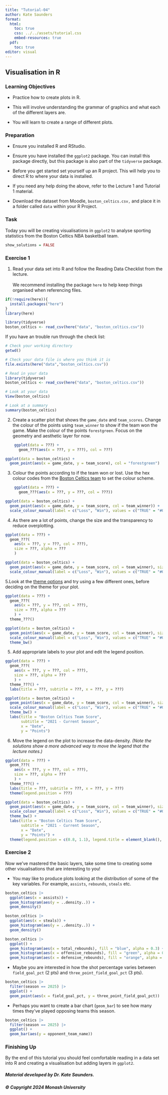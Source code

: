 ```yaml
---
title: "Tutorial-04"
author: Kate Saunders
format: 
  html:
    toc: true
    css: ../../assets/tutorial.css
    embed-resources: true
  pdf:
    toc: true
editor: visual
---
```


## Visualisation in R

### Learning Objectives

-   Practice how to create plots in R.

-   This will involve understanding the grammar of graphics and what each of the different layers are.

-   You will learn to create a range of different plots.

### Preparation

-   Ensure you installed R and RStudio.

-   Ensure you have installed the `ggplot2` package. You can install this package directly, but this package is also part of the `tidyverse` package.

-   Before you get started set yourself up an R project. This will help you to direct R to where your data is installed.\

-   If you need any help doing the above, refer to the Lecture 1 and Tutorial 1 material.

-   Download the dataset from Moodle, `boston_celtics.csv,` and place it in a folder called `data` within your R Project.

### Task

Today you will be creating visualisations in `ggplot2` to analyse sporting statistics from the Boston Celtics NBA basketball team.

```r
show_solutions = FALSE
```

### Exercise 1

1.  Read your data set into R and follow the Reading Data Checklist from the lecture.\
    \
    We recommend installing the package `here` to help keep things organised when referencing files.

```r
if(!require(here)){
  install.packages("here")
}
library(here)
```

```r
library(tidyverse)
boston_celtics <- read_csv(here("data", "boston_celtics.csv"))
```

If you have an trouble run through the check list:

```r

# Check your working directory
getwd()  

# Check your data file is where you think it is
file.exists(here("data","boston_celtics.csv"))

# Read in your data 
library(tidyverse)
boston_celtics <- read_csv(here("data", "boston_celtics.csv"))

# Look at your data 
View(boston_celtics)

# Look at a summary
summary(boston_celtics)
```

2.  Create a scatter plot that shows the `game_date` and `team_scores`. Change the colour of the points using `team_winner` to show if the team won the game. Make the colour of the points `forestgreen`. Focus on the geometry and aesthetic layer for now.

```r
    ggplot(data = ???) + 
      geom_???(aes(x = ???, y = ???), col = ???)
```

```r
ggplot(data = boston_celtics) + 
  geom_point(aes(x = game_date, y = team_score), col = "forestgreen")
```

3.  Colour the points according to if the team won or lost. Use the hex colour codes from the [Boston Celtics team](%22https://teamcolorcodes.com/boston-celtics-color-codes/%22) to set the colour scheme.

```r
    ggplot(data = ???) + 
      geom_???(aes(x = ???, y = ???, col = ???))
```

```r
ggplot(data = boston_celtics) + 
  geom_point(aes(x = game_date, y = team_score, col = team_winner)) + 
  scale_colour_manual(label = c("Loss", "Win"), values = c("TRUE" = "#007A33", "FALSE" = "#BA9653"))
```

4.  As there are a lot of points, change the size and the transparency to reduce overplotting.

```r
ggplot(data = ???) + 
  geom_???(
    aes(x = ???, y = ???, col = ???), 
    size = ???, alpha = ???
    )
```

```r
ggplot(data = boston_celtics) + 
  geom_point(aes(x = game_date, y = team_score, col = team_winner), size = 0.75, alpha = 0.4) + 
  scale_colour_manual(label = c("Loss", "Win"), values = c("TRUE" = "#007A33", "FALSE" = "#BA9653"))
```

5.Look at the [theme options](%22https://ggplot2.tidyverse.org/reference/ggtheme.html%22) and try using a few different ones, before deciding on the theme for your plot.

```r
ggplot(data = ???) + 
  geom_???(
    aes(x = ???, y = ???, col = ???), 
    size = ???, alpha = ???
    ) + 
  theme_???()
```

```r
ggplot(data = boston_celtics) + 
  geom_point(aes(x = game_date, y = team_score, col = team_winner), size = 0.75, alpha = 0.4) + 
  scale_colour_manual(label = c("Loss", "Win"), values = c("TRUE" = "#007A33", "FALSE" = "#BA9653")) + 
  theme_bw()
```

5.  Add appropriate labels to your plot and edit the legend position.

```r
ggplot(data = ???) + 
  geom_???(
    aes(x = ???, y = ???, col = ???), 
    size = ???, alpha = ???
    ) + 
  theme_???() + 
  labs(title = ???, subtitle = ???, x = ???, y = ???)
```

```r
ggplot(data = boston_celtics) + 
  geom_point(aes(x = game_date, y = team_score, col = team_winner), size = 0.75, alpha = 0.4) + 
  scale_colour_manual(label = c("Loss", "Win"), values = c("TRUE" = "#007A33", "FALSE" = "#BA9653")) + 
  theme_bw() + 
  labs(title = "Boston Celtics Team Score", 
       subtitle = "2021 - Current Season", 
       x = "Date", 
       y = "Points")
```

6.  Move the legend on the plot to increase the data-density. *(Note the solutions show a more advanced way to move the legend that the lecture notes.)*

```r
ggplot(data = ???) + 
  geom_???(
    aes(x = ???, y = ???, col = ???), 
    size = ???, alpha = ???
    ) + 
  theme_???() + 
  labs(title = ???, subtitle = ???, x = ???, y = ???)
  theme(legend.position = ???)
```

```r
ggplot(data = boston_celtics) + 
  geom_point(aes(x = game_date, y = team_score, col = team_winner), size = 0.75, alpha = 0.4) + 
  scale_colour_manual(label = c("Loss", "Win"), values = c("TRUE" = "#007A33", "FALSE" = "#BA9653")) + 
  theme_bw() + 
  labs(title = "Boston Celtics Team Score", 
       subtitle = "2021 - Current Season", 
       x = "Date", 
       y = "Points") + 
  theme(legend.position = c(0.8, 1.1), legend.title = element_blank(), legend.direction = "horizontal")
```

### Exercise 2

Now we've mastered the basic layers, take some time to creating some other visualisations that are interesting to you!

-   You may like to produce plots looking at the distribution of some of the key variables. For example, `assists`, `rebounds`, `steals` etc.

```r
boston_celtics |>
  ggplot(aes(x = assists)) + 
  geom_histogram(aes(y = ..density..)) + 
  geom_density()

boston_celtics |>
  ggplot(aes(x = steals)) + 
  geom_histogram(aes(y = ..density..)) + 
  geom_density()

boston_celtics |>
  ggplot() + 
  geom_histogram(aes(x = total_rebounds), fill = "blue", alpha = 0.3) +
  geom_histogram(aes(x = offensive_rebounds), fill = "green", alpha = 0.3) + 
  geom_histogram(aes(x = defensive_rebounds), fill = "orange", alpha = 0.3)
```

-   Maybe you are interested in how the shot percentage varies between `field_goal_pct` (2 pts) and `three_point_field_goal_pct` (3 pts).

```r
boston_celtics |>
  filter(season == 2025) |> 
  ggplot() + 
  geom_point(aes(x = field_goal_pct, y = three_point_field_goal_pct)) 
```

-   Perhaps you want to create a bar chart (`geom_bar`) to see how many times they've played opposing teams this season.

```r
boston_celtics |>
  filter(season == 2025) |> 
  ggplot() + 
  geom_bar(aes(y = opponent_team_name))
```

### Finishing Up

By the end of this tutorial you should feel comfortable reading in a data set into R and creating a visualisation but adding layers in `ggplot2`.

##### Material developed by Dr. Kate Saunders.

##### © Copyright 2024 Monash University
